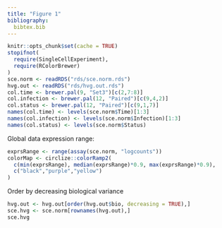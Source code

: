```yaml
---
title: "Figure 1"
bibliography:
  bibtex.bib
---
```


<!-- As HTML pages are built independently, large objects need to be
reimported from disk, and smaller ones quickly recomputed. -->

```r
knitr::opts_chunk$set(cache = TRUE)
stopifnot(
  require(SingleCellExperiment),
  require(RColorBrewer)
)
sce.norm <- readRDS("rds/sce.norm.rds")
hvg.out <- readRDS("rds/hvg.out.rds")
col.time <- brewer.pal(9, "Set3")[c(2,7:8)]
col.infection <- brewer.pal(12, "Paired")[c(9,4,2)]
col.status <- brewer.pal(12, "Paired")[c(9,1,7)]
names(col.time) <- levels(sce.norm$Time)[1:3]
names(col.infection) <- levels(sce.norm$Infection)[1:3]
names(col.status) <- levels(sce.norm$Status)
```

Global data expression range:

```r
exprsRange <- range(assay(sce.norm, "logcounts"))
colorMap <- circlize::colorRamp2(
  c(min(exprsRange), median(exprsRange)*0.9, max(exprsRange)*0.9),
  c("black","purple","yellow")
)
```

Order by decreasing biological variance

```r
hvg.out <- hvg.out[order(hvg.out$bio, decreasing = TRUE),]
sce.hvg <- sce.norm[rownames(hvg.out),]
sce.hvg
```


